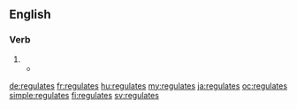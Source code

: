 ==English==

===Verb===
{{head|en}}

# {{en-third-person singular of|regulate}}
#* {{quote-book
|passage=...It '''regulates''' and governs the Passions of the Mind, and brings them into due moderation and frame...
|page=17
|title=An Account of the Growth of Deism in England
|author=William Stephens
|year=1696}}

[[de:regulates]]
[[fr:regulates]]
[[hu:regulates]]
[[my:regulates]]
[[ja:regulates]]
[[oc:regulates]]
[[simple:regulates]]
[[fi:regulates]]
[[sv:regulates]]